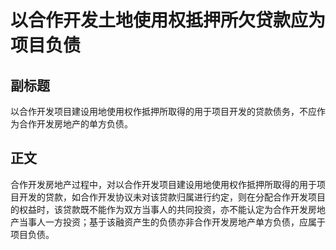 # 以合作开发土地使用权抵押所欠贷款应为项目负债
## 副标题
以合作开发项目建设用地使用权作抵押所取得的用于项目开发的贷款债务，不应作为合作开发房地产的单方负债。
## 正文
合作开发房地产过程中，对以合作开发项目建设用地使用权作抵押所取得的用于项目开发的贷款，如合作开发协议未对该贷款归属进行约定，则在分配合作开发项目的权益时，该贷款既不能作为双方当事人的共同投资，亦不能认定为合作开发房地产当事人一方投资；基于该融资产生的负债亦非合作开发房地产单方负债，应属于项目负债。